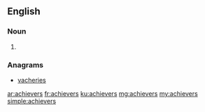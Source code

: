 ==English==

===Noun===
{{head|en|plural}}

# {{plural of|achiever|lang=en}}

===Anagrams===
* [[vacheries#English|vacheries]]

[[ar:achievers]]
[[fr:achievers]]
[[ku:achievers]]
[[mg:achievers]]
[[my:achievers]]
[[simple:achievers]]